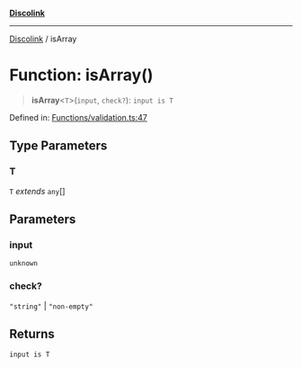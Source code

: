 [**Discolink**](../README.md)

***

[Discolink](../globals.md) / isArray

# Function: isArray()

> **isArray**\<`T`\>(`input`, `check?`): `input is T`

Defined in: [Functions/validation.ts:47](https://github.com/Archayu/discolink/blob/ddfd70ea55cc6996bf3567765f64fb3824cd3f79/src/Functions/validation.ts#L47)

## Type Parameters

### T

`T` *extends* `any`[]

## Parameters

### input

`unknown`

### check?

`"string"` | `"non-empty"`

## Returns

`input is T`
